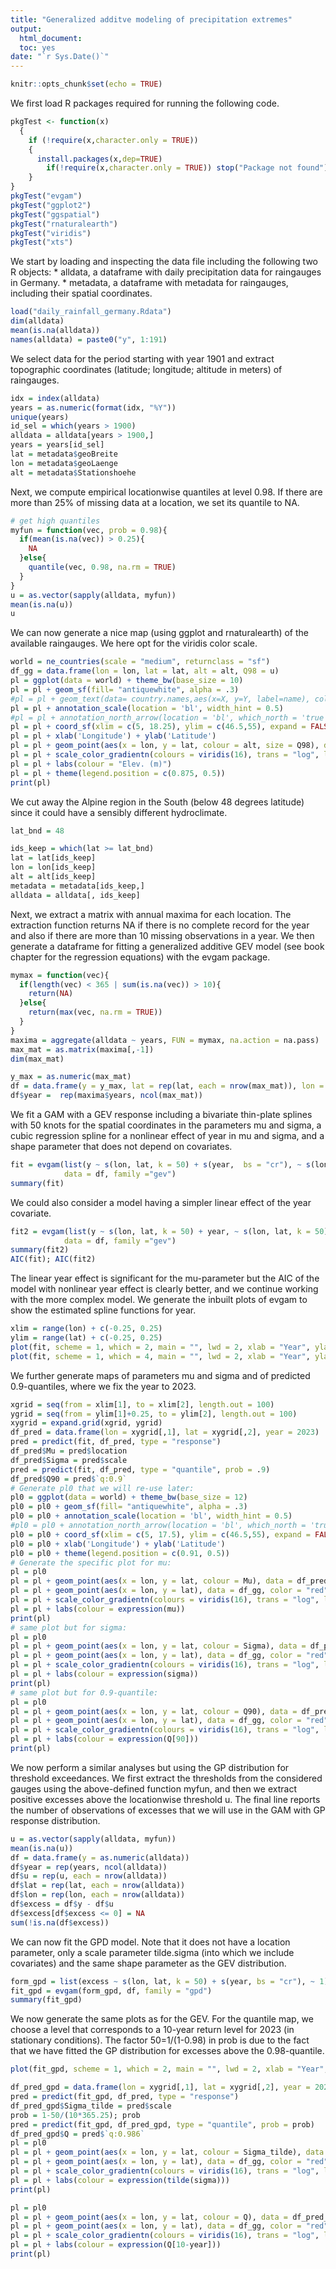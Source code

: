 ```yaml
---
title: "Generalized additve modeling of precipitation extremes"
output: 
  html_document:
  toc: yes
date: "`r Sys.Date()`"
---
```

  
```r
knitr::opts_chunk$set(echo = TRUE)
```

We first load R packages required for running the following code.

```r
pkgTest <- function(x)
  {
    if (!require(x,character.only = TRUE))
    {
      install.packages(x,dep=TRUE)
        if(!require(x,character.only = TRUE)) stop("Package not found")
    }
}
pkgTest("evgam")
pkgTest("ggplot2")
pkgTest("ggspatial")
pkgTest("rnaturalearth")
pkgTest("viridis")
pkgTest("xts")
```

We start by loading and inspecting the data file including the following two R objects:
* alldata, a dataframe with daily precipitation data for raingauges in Germany.
* metadata, a dataframe with metadata for raingauges, including their spatial coordinates.

```r
load("daily_rainfall_germany.Rdata")
dim(alldata)
mean(is.na(alldata))
names(alldata) = paste0("y", 1:191)
```

We select data for the period starting with year 1901 and extract topographic coordinates (latitude; longitude; altitude in meters) of raingauges. 

```r
idx = index(alldata)
years = as.numeric(format(idx, "%Y"))
unique(years)
id_sel = which(years > 1900)
alldata = alldata[years > 1900,]
years = years[id_sel]
lat = metadata$geoBreite
lon = metadata$geoLaenge
alt = metadata$Stationshoehe
```

Next, we compute empirical locationwise quantiles at level 0.98. If there are more than 25% of missing data at a location, we set its quantile to NA.

```r
# get high quantiles
myfun = function(vec, prob = 0.98){
  if(mean(is.na(vec)) > 0.25){
    NA
  }else{
    quantile(vec, 0.98, na.rm = TRUE)
  }
}
u = as.vector(sapply(alldata, myfun))
mean(is.na(u))
u
```

We can now generate a nice map (using ggplot and rnaturalearth) of the available raingauges. We here opt for the viridis color scale.  

```r
world = ne_countries(scale = "medium", returnclass = "sf")
df_gg = data.frame(lon = lon, lat = lat, alt = alt, Q98 = u)
pl = ggplot(data = world) + theme_bw(base_size = 10) 
pl = pl + geom_sf(fill= "antiquewhite", alpha = .3)
#pl = pl + geom_text(data= country.names,aes(x=X, y=Y, label=name), color = 'darkblue', fontface = 'bold', size = 8)
pl = pl + annotation_scale(location = 'bl', width_hint = 0.5)
#pl = pl + annotation_north_arrow(location = 'bl', which_north = 'true', pad_x = unit(0.5, 'in'), pad_y = unit(0.5, 'in'), style = north_arrow_fancy_orienteering)
pl = pl + coord_sf(xlim = c(5, 18.25), ylim = c(46.5,55), expand = FALSE)
pl = pl + xlab('Longitude') + ylab('Latitude')
pl = pl + geom_point(aes(x = lon, y = lat, colour = alt, size = Q98), data = df_gg)
pl = pl + scale_color_gradientn(colours = viridis(16), trans = "log", labels = function(x) round(x,1))
pl = pl + labs(colour = "Elev. (m)")
pl = pl + theme(legend.position = c(0.875, 0.5)) 
print(pl)
```

We cut away the Alpine region in the South (below 48 degrees latitude) since it could have a sensibly different hydroclimate. 

```r
lat_bnd = 48 

ids_keep = which(lat >= lat_bnd)
lat = lat[ids_keep]
lon = lon[ids_keep]
alt = alt[ids_keep]
metadata = metadata[ids_keep,]
alldata = alldata[, ids_keep]
```

Next, we extract a matrix with annual maxima for each location. The extraction function returns NA if there is no complete record for the year and also if there are more than 10 missing observations in a year. 
We then generate a dataframe for fitting a generalized additive GEV model (see book chapter for the regression equations) with the evgam package. 

```r
mymax = function(vec){
  if(length(vec) < 365 | sum(is.na(vec)) > 10){
    return(NA)
  }else{
    return(max(vec, na.rm = TRUE))
  }
}
maxima = aggregate(alldata ~ years, FUN = mymax, na.action = na.pass)
max_mat = as.matrix(maxima[,-1])
dim(max_mat)

y_max = as.numeric(max_mat)
df = data.frame(y = y_max, lat = rep(lat, each = nrow(max_mat)), lon = rep(lon, each = nrow(max_mat)))
df$year =  rep(maxima$years, ncol(max_mat))
```

We fit a GAM with a GEV response including a bivariate thin-plate splines with 50 knots for the spatial coordinates in the parameters mu and sigma, a cubic regression spline for a nonlinear effect of year in mu and sigma, and a shape parameter that does not depend on covariates. 

```r
fit = evgam(list(y ~ s(lon, lat, k = 50) + s(year,  bs = "cr"), ~ s(lon, lat, k = 50)  + s(year,  bs = "cr"), ~ 1),
            data = df, family ="gev")
summary(fit)
```
We could also consider a model having a simpler linear effect of the year covariate.

```r
fit2 = evgam(list(y ~ s(lon, lat, k = 50) + year, ~ s(lon, lat, k = 50)  + year, ~ 1), 
            data = df, family ="gev")
summary(fit2)
AIC(fit); AIC(fit2)
```

The linear year effect is significant for the mu-parameter but the AIC of the model with nonlinear year effect is clearly better, and we continue working with the more complex model.
We generate the inbuilt plots of evgam to show the estimated spline functions for year.

```r
xlim = range(lon) + c(-0.25, 0.25)
ylim = range(lat) + c(-0.25, 0.25)
plot(fit, scheme = 1, which = 2, main = "", lwd = 2, xlab = "Year", ylab = "s(Year)", cex.axis = 1.5, cex = 1.5, cex.lab = 1.5)
plot(fit, scheme = 1, which = 4, main = "", lwd = 2, xlab = "Year", ylab = "s(Year)", cex.axis = 1.5, cex = 1.5, cex.lab = 1.5)
```

We further generate maps of parameters mu and sigma and of predicted 0.9-quantiles, where we fix the year to 2023.

```r
xgrid = seq(from = xlim[1], to = xlim[2], length.out = 100)
ygrid = seq(from = ylim[1]+0.25, to = ylim[2], length.out = 100)
xygrid = expand.grid(xgrid, ygrid)
df_pred = data.frame(lon = xygrid[,1], lat = xygrid[,2], year = 2023)
pred = predict(fit, df_pred, type = "response")
df_pred$Mu = pred$location
df_pred$Sigma = pred$scale
pred = predict(fit, df_pred, type = "quantile", prob = .9)
df_pred$Q90 = pred$`q:0.9`
# Generate pl0 that we will re-use later:
pl0 = ggplot(data = world) + theme_bw(base_size = 12) 
pl0 = pl0 + geom_sf(fill= "antiquewhite", alpha = .3)
pl0 = pl0 + annotation_scale(location = 'bl', width_hint = 0.5)
#pl0 = pl0 + annotation_north_arrow(location = 'bl', which_north = 'true', pad_x = unit(0.5, 'in'), pad_y = unit(0.35, 'in'), style = north_arrow_fancy_orienteering)
pl0 = pl0 + coord_sf(xlim = c(5, 17.5), ylim = c(46.5,55), expand = FALSE)
pl0 = pl0 + xlab('Longitude') + ylab('Latitude')
pl0 = pl0 + theme(legend.position = c(0.91, 0.5))
# Generate the specific plot for mu:
pl = pl0
pl = pl + geom_point(aes(x = lon, y = lat, colour = Mu), data = df_pred, shape = 15, size = .98, alpha = 1)
pl = pl + geom_point(aes(x = lon, y = lat), data = df_gg, color = "red", size = .75, alpha = .5)
pl = pl + scale_color_gradientn(colours = viridis(16), trans = "log", labels = function(x) round(x,1))
pl = pl + labs(colour = expression(mu))
print(pl)
# same plot but for sigma:
pl = pl0
pl = pl + geom_point(aes(x = lon, y = lat, colour = Sigma), data = df_pred, shape = 15, size = .98, alpha = 1)
pl = pl + geom_point(aes(x = lon, y = lat), data = df_gg, color = "red", size = .75, alpha = .5)
pl = pl + scale_color_gradientn(colours = viridis(16), trans = "log", labels = function(x) round(x,1))
pl = pl + labs(colour = expression(sigma))
print(pl)
# same plot but for 0.9-quantile:
pl = pl0
pl = pl + geom_point(aes(x = lon, y = lat, colour = Q90), data = df_pred, shape = 15, size = .98, alpha = 1)
pl = pl + geom_point(aes(x = lon, y = lat), data = df_gg, color = "red", size = .75, alpha = .5)
pl = pl + scale_color_gradientn(colours = viridis(16), trans = "log", labels = function(x) round(x,1))
pl = pl + labs(colour = expression(Q[90]))
print(pl)
```

We now perform a similar analyses but using the GP distribution for threshold exceedances.
We first extract the thresholds from the considered gauges using the above-defined function myfun, and then we extract positive excesses above the locationwise threshold u. The final line reports the number of observations of excesses that we will use in the GAM with GP response distribution.

```r
u = as.vector(sapply(alldata, myfun))
mean(is.na(u))
df = data.frame(y = as.numeric(alldata))
df$year = rep(years, ncol(alldata))
df$u = rep(u, each = nrow(alldata))
df$lat = rep(lat, each = nrow(alldata))
df$lon = rep(lon, each = nrow(alldata))
df$excess = df$y - df$u
df$excess[df$excess <= 0] = NA
sum(!is.na(df$excess))
```

We can now fit the GPD model. Note that it does not have a location parameter, only a scale parameter tilde.sigma (into which we include covariates) and the same shape parameter as the GEV distribution. 

```r
form_gpd = list(excess ~ s(lon, lat, k = 50) + s(year, bs = "cr"), ~ 1)
fit_gpd = evgam(form_gpd, df, family = "gpd")
summary(fit_gpd)
```

We now generate the same plots as for the GEV. For the quantile map, we choose a level that corresponds to a 10-year return level for 2023 (in stationary conditions). The factor 50=1/(1-0.98) in prob is due to the fact that we have fitted the GP distribution for excesses above the 0.98-quantile. 

```r
plot(fit_gpd, scheme = 1, which = 2, main = "", lwd = 2, xlab = "Year", ylab = "s(Year)", cex.axis = 1.5, cex = 1.5, cex.lab = 1.5)

df_pred_gpd = data.frame(lon = xygrid[,1], lat = xygrid[,2], year = 2023)
pred = predict(fit_gpd, df_pred, type = "response")
df_pred_gpd$Sigma_tilde = pred$scale
prob = 1-50/(10*365.25); prob
pred = predict(fit_gpd, df_pred_gpd, type = "quantile", prob = prob)
df_pred_gpd$Q = pred$`q:0.986`
pl = pl0
pl = pl + geom_point(aes(x = lon, y = lat, colour = Sigma_tilde), data = df_pred_gpd, shape = 15, size = .98, alpha = 1)
pl = pl + geom_point(aes(x = lon, y = lat), data = df_gg, color = "red", size = .75, alpha = .5)
pl = pl + scale_color_gradientn(colours = viridis(16), trans = "log", labels = function(x) round(x,1))
pl = pl + labs(colour = expression(tilde(sigma)))
print(pl)

pl = pl0
pl = pl + geom_point(aes(x = lon, y = lat, colour = Q), data = df_pred_gpd, shape = 15, size = .98, alpha = 1)
pl = pl + geom_point(aes(x = lon, y = lat), data = df_gg, color = "red", size = .75, alpha = .5)
pl = pl + scale_color_gradientn(colours = viridis(16), trans = "log", labels = function(x) round(x,1))
pl = pl + labs(colour = expression(Q[10-year]))
print(pl)
```
